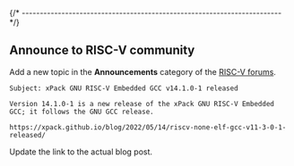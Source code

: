 
{/* ------------------------------------------------------------------------ */}

## Announce to RISC-V community

Add a new topic in the **Announcements** category of the
[RISC-V forums](https://groups.google.com/a/groups.riscv.org/g/sw-dev).

```console
Subject: xPack GNU RISC-V Embedded GCC v14.1.0-1 released

Version 14.1.0-1 is a new release of the xPack GNU RISC-V Embedded GCC; it follows the GNU GCC release.

https://xpack.github.io/blog/2022/05/14/riscv-none-elf-gcc-v11-3-0-1-released/
```

Update the link to the actual blog post.
